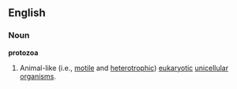 ==English==
===Noun===
'''protozoa'''
{{wikipedia}}
# Animal-like (i.e., [[motile]] and [[heterotrophic]]) [[eukaryote|eukaryotic]] [[unicellular]] [[organism]]s.